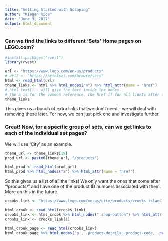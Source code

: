 ```yaml
---
title: "Getting Started with Scraping"
author: "Kiegan Rice"
date: "June 3, 2017"
output: html_document
---
```


### Can we find the links to different 'Sets' Home pages on LEGO.com?  


```r
#install.packages("rvest")
library(rvest)

url <- "https://www.lego.com/en-us/products"
# url2 <- "https://brickset.com/browse/sets"
html <- read_html(url)
theme_links <- html %>% html_nodes("a") %>% html_attr(name = "href")
# html_text() - will give the text inside the nodes.  
# the a is for the common reference, the href if for all linkts after this 
theme_links
```

This gives us a bunch of extra links that we don't need - we will deal with removing these later. For now, we can just pick one and investigate further. 

### Great! Now, for a specific group of sets, can we get links to each of the individual set pages?  

We will use 'City' as an example.
```r
theme_url <- theme_links[19]
prod_url <- paste0(theme_url, "/products")

html_prod <- read_html(prod_url)
html_prod %>% html_nodes("a") %>% html_attr(name = "href")

```

So this gives us a list of all the links! We only want the ones that come after "/products/" and have one of the product ID numbers associated with them. More on this in the future..  


```r

crooks_link <- "https://www.lego.com/en-us/city/products/crooks-island-60131"

html_crook <- read_html(crooks_link)
crooks_link <- html_crook %>% html_nodes(".shop-button") %>% html_attr(name = "href") 
crooks_link <- crooks_link[1]

html_crook_page <- read_html(crooks_link)
html_crook_page %>% html_nodes("p , .product-details__product-code, .product-details__ages, .product-price__sale span") %>% html_text()
 
```
